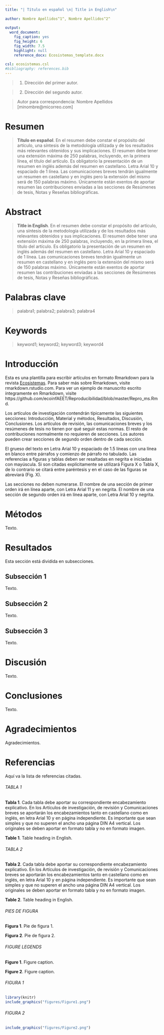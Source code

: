 ```yaml
---
title: "| Título en español \n| Title in English\n"
  
author: Nombre Apellidos^1^, Nombre Apellidos^2^
  
output:
  word_document:
    fig_caption: yes
    fig_height: 6
    fig_width: 7.5
    highlight: null
    reference_docx: Ecosistemas_template.docx
    
csl: ecosistemas.csl
#bibliography: references.bib
---
```



> (1) Dirección del primer autor.

> (2) Dirección del segundo autor.

> Autor para correspondencia: Nombre Apellidos [minombre@micorreo.com]




# Resumen

> **Título en español**. En el resumen debe constar el propósito del artículo, una síntesis de la metodología utilizada y de los resultados más relevantes obtenidos y sus implicaciones. El resumen debe tener una extensión máxima de 250 palabras, incluyendo, en la primera línea, el título del artículo. Es obligatorio la presentación de un resumen en inglés además del resumen en castellano. Letra Arial 10 y espaciado de 1 línea. Las comunicaciones breves tendrán igualmente un resumen en castellano y en inglés pero la extensión del mismo será de 150 palabras máximo. Únicamente están exentos de aportar resumen las contribuciones enviadas a las secciones de Resúmenes de tesis, Notas y Reseñas bibliográficas.


# Abstract

> **Title in English**. En el resumen debe constar el propósito del artículo, una síntesis de la metodología utilizada y de los resultados más relevantes obtenidos y sus implicaciones. El resumen debe tener una extensión máxima de 250 palabras, incluyendo, en la primera línea, el título del artículo. Es obligatorio la presentación de un resumen en inglés además del resumen en castellano. Letra Arial 10 y espaciado de 1 línea. Las comunicaciones breves tendrán igualmente un resumen en castellano y en inglés pero la extensión del mismo será de 150 palabras máximo. Únicamente están exentos de aportar resumen las contribuciones enviadas a las secciones de Resúmenes de tesis, Notas y Reseñas bibliográficas.


# Palabras clave

> palabra1; palabra2; palabra3; palabra4 


# Keywords

> keyword1; keyword2; keyword3; keyword4


# Introducción 

Esta es una plantilla para escribir artículos en formato Rmarkdown para la revista [Ecosistemas](www.revistaecosistemas.net). Para saber más sobre Rmarkdown, visite rmarkdown.rstudio.com. Para ver un ejemplo de manuscrito escrito íntegramente en Rmarkdown, visite https://github.com/ecoinfAEET/Reproducibilidad/blob/master/Repro_ms.Rmd.

Los artículos de investigación contendrán típicamente las siguientes secciones: Introducción, Material y métodos, Resultados, Discusión, Conclusiones. Los artículos de revisión, las comunicaciones breves y los resúmenes de tesis no tienen por qué seguir estas normas. El resto de contribuciones normalmente no requieren de secciones. Los autores pueden crear secciones de segundo orden dentro de cada sección.

El grueso del texto en Letra Arial 10 y espaciado de 1.5 líneas con una línea en blanco entre párrafos y comienzo de párrafo no tabulado. Las referencias a figuras y tablas deben ser resaltadas en negrita e iniciadas con mayúscula. Si son citadas explícitamente se utilizará Figura X o Tabla X, de lo contrario se citará entre paréntesis y en el caso de las figuras se abreviará (Fig. X).

Las secciones no deben numerarse. El nombre de una sección de primer orden irá en línea aparte, con Letra Arial 11 y en negrita. El nombre de una sección de segundo orden irá en línea aparte, con Letra Arial 10 y negrita.
 

# Métodos

Texto.




# Resultados

Esta sección está dividida en subsecciones.


## Subsección 1

Texto.


## Subsección 2

Texto.


## Subsección 3

Texto.



# Discusión

Texto.



# Conclusiones

Texto.


# Agradecimientos

Agradecimientos.



# Referencias

Aquí va la lista de referencias citadas.














###### TABLA 1

**Tabla 1**. Cada tabla debe aportar su correspondiente encabezamiento explicativo. En los Artículos de investigación, de revisión y Comunicaciones breves se aportarán los encabezamientos tanto en castellano como en inglés, en letra Arial 10 y en página independiente. Es importante que sean simples y que no superen el ancho una página DIN A4 vertical. Los originales se deben aportar en formato tabla y no en formato imagen. 

**Table 1**. Table heading in English. 





###### TABLA 2

**Tabla 2**. Cada tabla debe aportar su correspondiente encabezamiento explicativo. En los Artículos de investigación, de revisión y Comunicaciones breves se aportarán los encabezamientos tanto en castellano como en inglés, en letra Arial 10 y en página independiente. Es importante que sean simples y que no superen el ancho una página DIN A4 vertical. Los originales se deben aportar en formato tabla y no en formato imagen. 

**Table 2**. Table heading in English. 







###### PIES DE FIGURA

**Figura 1**. Pie de figura 1. 

**Figura 2**. Pie de figura 2.





###### FIGURE LEGENDS

**Figure 1**. Figure caption.

**Figure 2**. Figure caption.





###### FIGURA 1

```r
library(knitr)
include_graphics("figures/Figure1.png")
```


###### FIGURA 2

```r
include_graphics("figures/Figure2.png")
```




















